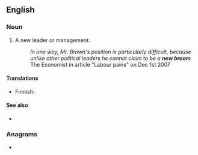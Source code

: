 ==English==

===Noun===
{{en-noun}}

# A new leader or management.
#: ''In one way, Mr. Brown's position is particularly difficult, because unlike other political leaders he cannot claim to be a '''new broom'''.'' The Economist in article "Labour pains" on Dec 1st 2007

====Translations====
{{trans-top|new leader or management}}
* Finnish: {{t|fi|uusi luuta}}
{{trans-mid}}
{{trans-bottom}}

====See also====
* {{l|en|a new broom sweeps clean}}

===Anagrams===
* {{anagrams|en|a=bemnoorw|boneworm}}